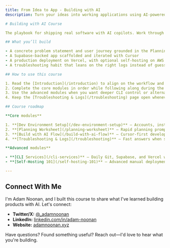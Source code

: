 ```yaml
---
title: From Idea to App - Building with AI
description: Turn your ideas into working applications using AI-powered development tools

# Building with AI Course

The playbook for shipping real software with AI copilots. Work through each module to plan, build, and deploy an MVP using Cursor, Supabase, GitHub, and Vercel.

## What you’ll build

- A concrete problem statement and user journey grounded in the Planning Worksheet  
- A Supabase-backed app scaffolded and iterated with Cursor  
- A production deployment on Vercel, with optional self-hosting on AWS  
- A troubleshooting habit that leans on the right logs instead of guesswork

## How to use this course

1. Read the [Introduction](/introduction) to align on the workflow and expectations.  
2. Complete the core modules in order while following along during the live sessions.  
3. Use the advanced modules when you want deeper CLI control or alternative deployment targets.  
4. Keep the [Troubleshooting & Logs](/troubleshooting) page open whenever something fails.

## Course roadmap

**Core modules**

1. **[Dev Environment Setup](/dev-environment-setup)** — Accounts, installs, quick verification  
2. **[Planning Worksheet](/planning-worksheet)** — Rapid planning prompts & templates  
3. **[Build with AI Flow](/build-with-ai-flow)** — Cursor-first development playbook  
4. **[Troubleshooting & Logs](/troubleshooting)** — Fast answers when something breaks

**Advanced modules**

- **[CLI Services](/cli-services)** — Daily Git, Supabase, and Vercel workflow  
- **[Self-Hosting 101](/self-hosting-101)** — Advanced manual deployment (optional)

---
```


## Connect With Me

I'm Adam Noonan, and I built this course to share what I've learned building products with AI. Let's connect:

- **Twitter/X:** [@_adamnoonan](https://x.com/_adamnoonan)
- **LinkedIn:** [linkedin.com/in/adam-noonan](https://www.linkedin.com/in/adam-noonan/)  
- **Website:** [adamnoonan.xyz](https://adamnoonan.xyz)

Have questions? Found something useful? Reach out—I'd love to hear what you're building.

